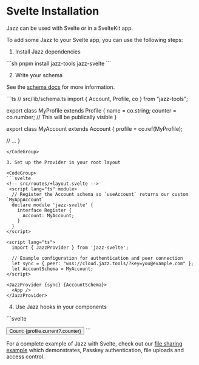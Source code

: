 

# Svelte Installation

Jazz can be used with Svelte or in a SvelteKit app.

To add some Jazz to your Svelte app, you can use the following steps:

1. Install Jazz dependencies

<CodeGroup>
```sh
pnpm install jazz-tools jazz-svelte
```
</CodeGroup>

2. Write your schema

See the [schema docs](/docs/schemas/covalues) for more information.

<CodeGroup>
```ts
// src/lib/schema.ts
import { Account, Profile, co } from "jazz-tools";

export class MyProfile extends Profile {
  name = co.string;
  counter = co.number; // This will be publically visible
}

export class MyAccount extends Account {
  profile = co.ref(MyProfile);

  // ...
}
```
</CodeGroup>

3. Set up the Provider in your root layout

<CodeGroup>
```svelte
<!-- src/routes/+layout.svelte -->
 <script lang="ts" module>
  // Register the Account schema so `useAccount` returns our custom `MyAppAccount`
  declare module 'jazz-svelte' {
    interface Register {
      Account: MyAccount;
    }
  }
</script>

<script lang="ts">
  import { JazzProvider } from 'jazz-svelte';

  // Example configuration for authentication and peer connection
  let sync = { peer: "wss://cloud.jazz.tools/?key=you@example.com" };
  let AccountSchema = MyAccount;
</script>

<JazzProvider {sync} {AccountSchema}>
  <App />
</JazzProvider>
```
</CodeGroup>

4. Use Jazz hooks in your components

<CodeGroup>
```svelte
<!-- src/routes/+page.svelte -->
<script lang="ts">
  import { useCoState, useAccount } from 'jazz-svelte';
  import { MyProfile } from './schema';

  const { me } = useAccount();

  const profile = $derived(useCoState(MyProfile, me._refs.profile.id));

  function increment() {
    if (!profile.current) return;
    profile.current.counter = profile.current.counter + 1;
  }
</script>

<button on:click={increment}>
  Count: {profile.current?.counter}
</button>
```
</CodeGroup>

For a complete example of Jazz with Svelte, check out our [file sharing example](https://github.com/gardencmp/jazz/tree/main/examples/file-share-svelte) which demonstrates, Passkey authentication, file uploads and access control.
